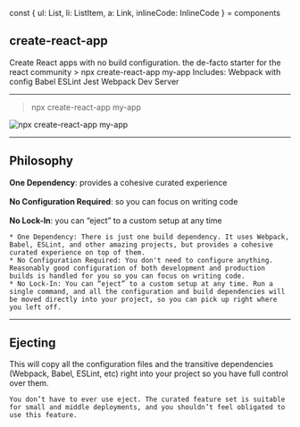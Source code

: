 
const { ul: List, li: ListItem, a: Link, inlineCode: InlineCode } = components

## create-react-app

<List>
  <Appear>
    <ListItem>Create React apps with no build configuration.</ListItem>
    <ListItem>the de-facto starter for the react community</ListItem>
    <ListItem><InlineCode>> npx create-react-app my-app</InlineCode></ListItem>
    <ListItem>
      Includes:
      <List>
        <ListItem>Webpack with config</ListItem>
        <ListItem>Babel</ListItem>
        <ListItem>ESLint</ListItem>
        <ListItem>Jest</ListItem>
        <ListItem>Webpack Dev Server</ListItem>
      </List>
    </ListItem>
  </Appear>
</List>

---

<blockquote><InlineCode>npx create-react-app my-app</InlineCode></blockquote>

![npx create-react-app my-app](./assets/create-react-app.svg)

---

## Philosophy

<List>
  <Appear>
    <ListItem><strong>One Dependency</strong>: provides a cohesive curated experience<br /><br /></ListItem>
    <ListItem><strong>No Configuration Required</strong>: so you can focus on writing code<br /><br /></ListItem>
    <ListItem><strong>No Lock-In</strong>: you can “eject” to a custom setup at any time</ListItem>
  </Appear>
</List>

```notes
* One Dependency: There is just one build dependency. It uses Webpack, Babel, ESLint, and other amazing projects, but provides a cohesive curated experience on top of them.
* No Configuration Required: You don't need to configure anything. Reasonably good configuration of both development and production builds is handled for you so you can focus on writing code.
* No Lock-In: You can “eject” to a custom setup at any time. Run a single command, and all the configuration and build dependencies will be moved directly into your project, so you can pick up right where you left off.
```

---

## Ejecting

This will copy all the configuration files and the transitive dependencies (Webpack, Babel, ESLint, etc) right into your project so you have full control over them.

```notes
You don’t have to ever use eject. The curated feature set is suitable for small and middle deployments, and you shouldn’t feel obligated to use this feature.
```
